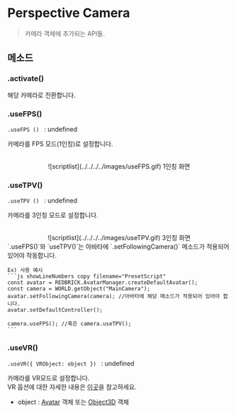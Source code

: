 
# Perspective Camera

> 카메라 객체에 추가되는 API들.

## 메소드

### .activate()

해당 카메라로 전환합니다.  

### .useFPS()

`.useFPS () ` : undefined

카메라를 FPS 모드(1인칭)로 설정합니다.

<br/>
<center>
![scriptlist](../../../../images/useFPS.gif) 1인칭 화면
</center>

### .useTPV()

`.useTPV () ` : undefined

카메라를 3인칭 모드로 설정합니다.

<br/>
<center>
![scriptlist](../../../../images/useTPV.gif) 3인칭 화면
</center>

<Callout type="warning">
    `.useFPS()`와 `useTPV()`는  아바타에 `.setFollowingCamera()` 메소드가 적용되어 있어야 작동합니다.  
    
    Ex) 사용 예시
    ```js showLineNumbers copy filename="PresetScript"
    const avatar = REDBRICK.AvatarManager.createDefaultAvatar();
    const camera = WORLD.getObject("MainCamera");
    avatar.setFollowingCamera(camera); //아바타에 해당 메소드가 적용되어 있어야 합니다.
    avatar.setDefaultController();

    camera.useFPS(); //혹은 camera.useTPV();
    ```
</Callout>

### .useVR()

`.useVR({ VRObject: object }) ` : undefined  

카메라를 VR모드로 설정합니다.  
VR 옵션에 대한 자세한 내용은 [이곳](../../engine/content-type#vr-option)을 참고하세요.  

- object : [Avatar](../api/avatar.mdx) 객체 또는 [Object3D](../built-in/three/object3d.mdx) 객체  
